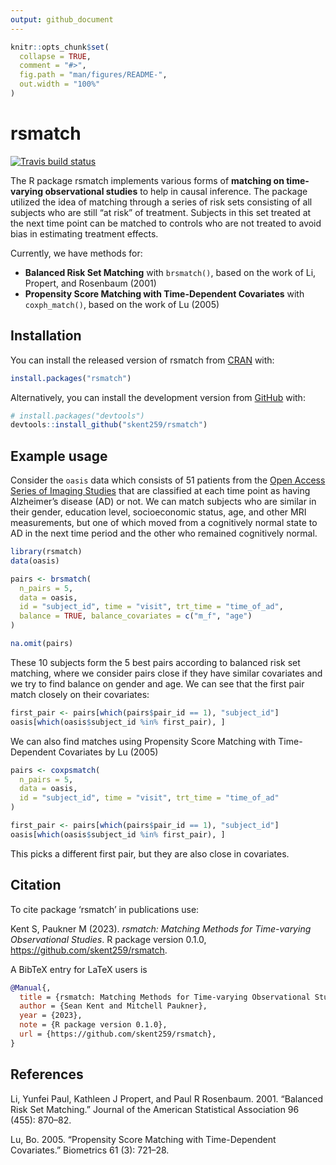 ```yaml
---
output: github_document
---
```


<!-- README.md is generated from README.Rmd. Please edit that file -->

```r
knitr::opts_chunk$set(
  collapse = TRUE,
  comment = "#>",
  fig.path = "man/figures/README-",
  out.width = "100%"
)
```

# rsmatch
<!-- badges: start -->
[![Travis build status](https://travis-ci.com/skent259/rsmatch.svg?branch=master)](https://travis-ci.com/skent259/rsmatch)
<!-- badges: end -->

The R package rsmatch implements various forms of **matching on time-varying observational studies** to help in causal inference.  The package utilized the idea of matching through a series of risk sets consisting of all subjects who are still "at risk" of treatment.  Subjects in this set treated at the next time point can be matched to controls who are not treated to avoid bias in estimating treatment effects. 

Currently, we have methods for:

- **Balanced Risk Set Matching** with `brsmatch()`, based on the work of Li, Propert, and Rosenbaum (2001) 
- **Propensity Score Matching with Time-Dependent Covariates** with `coxph_match()`, based on the work of Lu (2005)

## Installation

You can install the released version of rsmatch from [CRAN](https://CRAN.R-project.org) with:

``` r
install.packages("rsmatch")
```

Alternatively, you can install the development version from [GitHub](https://github.com/) with:

``` r
# install.packages("devtools")
devtools::install_github("skent259/rsmatch")
```

## Example usage

Consider the `oasis` data which consists of 51 patients from the [Open Access Series of Imaging Studies](https://www.oasis-brains.org/) that are classified at each time point as having Alzheimer's disease (AD) or not.  We can match subjects who are similar in their gender, education level, socioeconomic status, age, and other MRI measurements, but one of which moved from a cognitively normal state to AD in the next time period and the other who remained cognitively normal.  

```r
library(rsmatch)
data(oasis)

pairs <- brsmatch(
  n_pairs = 5,
  data = oasis,
  id = "subject_id", time = "visit", trt_time = "time_of_ad",
  balance = TRUE, balance_covariates = c("m_f", "age")
)

na.omit(pairs)
```

These 10 subjects form the 5 best pairs according to balanced risk set matching, where we consider pairs close if they have similar covariates and we try to find balance on gender and age.  We can see that the first pair match closely on their covariates:

```r
first_pair <- pairs[which(pairs$pair_id == 1), "subject_id"]
oasis[which(oasis$subject_id %in% first_pair), ]
```

We can also find matches using Propensity Score Matching with Time-Dependent Covariates by Lu (2005)

```r
pairs <- coxpsmatch(
  n_pairs = 5,
  data = oasis,
  id = "subject_id", time = "visit", trt_time = "time_of_ad"
)

first_pair <- pairs[which(pairs$pair_id == 1), "subject_id"]
oasis[which(oasis$subject_id %in% first_pair), ]
```

This picks a different first pair, but they are also close in covariates.  

## Citation

To cite package ‘rsmatch’ in publications use:

  Kent S, Paukner M (2023). _rsmatch: Matching Methods for Time-varying Observational Studies_. R package
  version 0.1.0, <https://github.com/skent259/rsmatch>.

A BibTeX entry for LaTeX users is

```bibtex
@Manual{,
  title = {rsmatch: Matching Methods for Time-varying Observational Studies},
  author = {Sean Kent and Mitchell Paukner},
  year = {2023},
  note = {R package version 0.1.0},
  url = {https://github.com/skent259/rsmatch},
}
```

## References 

Li, Yunfei Paul, Kathleen J Propert, and Paul R Rosenbaum. 2001. “Balanced Risk Set Matching.” Journal of the American Statistical Association 96 (455): 870–82. 

Lu, Bo. 2005. “Propensity Score Matching with Time-Dependent Covariates.” Biometrics 61 (3): 721–28.


